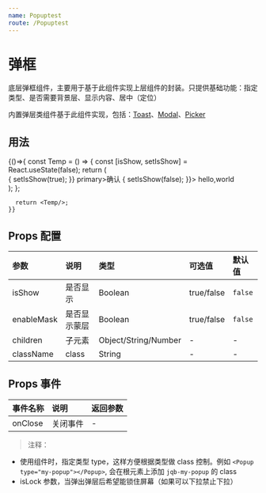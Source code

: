 ```yaml
---
name: Popuptest
route: /Popuptest
---
```




# 弹框

底层弹框组件，主要用于基于此组件实现上层组件的封装。只提供基础功能：指定类型、是否需要背景层、显示内容、居中（定位）

内置弹层类组件基于此组件实现，包括：[Toast](Toast)、[Modal](Modal)、[Picker](Picker)

## 用法
<Playground>
  {()=>{
      const Temp = () => {
        const [isShow, setIsShow] = React.useState(false);
        return (
            <div>
              <Button.Group>
                <Button.Self color="blue" onClick={()=>{
                    setIsShow(true);
                  }} primary>确认</Button.Self>
              </Button.Group>
              <Popup isShow={isShow} onClose={() => {
                  setIsShow(false);
                }}>
                hello,world
              </Popup>
            </div>
        );
      };

      return <Temp/>;
    }}
</Playground>



## Props 配置
| 参数 | 说明 | 类型 | 可选值 | 默认值 |
| :--- | :--- | :---- | :--- | :---- |
| isShow | 是否显示 | Boolean | true/false | `false` |
| enableMask | 是否显示蒙层 | Boolean | true/false | `false` |
| children | 子元素 | Object/String/Number | - | - |
| className | class | String | - | - |




## Props 事件
| 事件名称 | 说明 | 返回参数 |
|  :---  |  :--- |  :----  |
| onClose | 关闭事件 | - | 




> 注释： 
* 使用组件时，指定类型 type，这样方便根据类型做 class 控制。例如
`<Popup type="my-popup"></Popup>`, 会在根元素上添加 `jqb-my-popup` 的 class
* isLock 参数，当弹出弹层后希望能锁住屏幕（如果可以下拉禁止下拉）